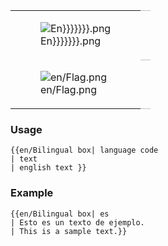 {| 
|- valign="top"
| [[File:en/.Flag {{ucfirst:{{lc:{{{1|En}}}}}}}.png]]
| style="border-top:1px solid silver; border-bottom:1px solid silver;" |{{{2|---.}}}
|- valign="top"
| [[File:en/Flag.png]]
| style="border-bottom:1px solid silver;" |{{{3|---.}}}
|}<noinclude>

===Usage===
<pre>
{{en/Bilingual box| language code
| text
| english text }}
</pre>

===Example===
<pre>
{{en/Bilingual box| es
| Esto es un texto de ejemplo.
| This is a sample text.}}
</pre>
{{en/Bilingual box| es
| Esto es un texto de ejemplo.
| This is a sample text.}}
</noinclude>